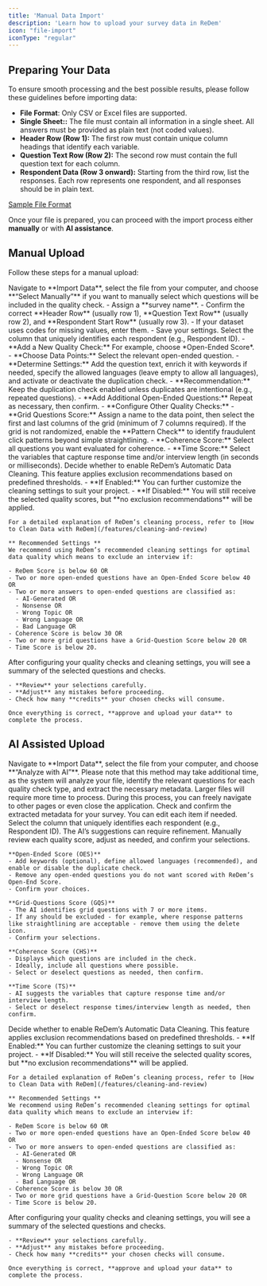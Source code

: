```yaml
---
title: 'Manual Data Import'
description: 'Learn how to upload your survey data in ReDem'
icon: "file-import"
iconType: "regular"
---
```


## Preparing Your Data

To ensure smooth processing and the best possible results, please follow these guidelines before
importing data:

- **File Format**: Only CSV or Excel files are supported.
- **Single Sheet::** The file must contain all information in a single sheet. All answers must be provided as plain text (not coded values).
- **Header Row (Row 1):** The first row must contain unique column headings that identify each variable.
- **Question Text Row (Row 2):** The second row must contain the full question text for each column.
- **Respondent Data (Row 3 onward):** Starting from the third row, list the responses. Each row represents one respondent, and all responses should be in plain text.

[Sample File Format](/assets/ReDem-Manual-Upload-Example.csv)

Once your file is prepared, you can proceed with the import process either **manually** or with **AI assistance**.

## Manual Upload

Follow these steps for a manual upload:

<Steps titleSize="h3">
  <Step title="Upload File">
    Navigate to **Import Data**, select the file from your computer, and choose **“Select Manually”** if you want to manually select which questions will be included in the quality check.
  </Step>
  <Step title="Provide Metadata">
    - Assign a **survey name**.
    - Confirm the correct **Header Row** (usually row 1), **Question Text Row** (usually row 2), and **Respondent Start Row** (usually row 3).
    - If your dataset uses codes for missing values, enter them.
    - Save your settings.
  </Step>
  <Step title="Choose the Identification Column">
    Select the column that uniquely identifies each respondent (e.g., Respondent ID).
  </Step>
  <Step title="Select Quality Checks and Questions">
    - **Add a New Quality Check:**  For example, choose *Open-Ended Score*.
    - **Choose Data Points:** Select the relevant open-ended question.
    - **Determine Settings:** Add the question text, enrich it with keywords if needed, specify the allowed languages (leave empty to allow all languages), and activate or deactivate the duplication check.
      - **Recommendation:** Keep the duplication check enabled unless duplicates are intentional (e.g., repeated questions).
    - **Add Additional Open-Ended Questions:** Repeat as necessary, then confirm.
    - **Configure Other Quality Checks:**
      - **Grid Questions Score:** Assign a name to the data point, then select the first and last columns of the grid (minimum of 7 columns required). If the grid is not randomized, enable the **Pattern Check** to identify fraudulent click patterns beyond simple straightlining.
      - **Coherence Score:** Select all questions you want evaluated for coherence.
      - **Time Score:** Select the variables that capture response time and/or interview length (in seconds or milliseconds).
  </Step>
  <Step title="Determine Cleaning Settings">
    Decide whether to enable ReDem’s Automatic Data Cleaning. This feature applies exclusion recommendations based on predefined thresholds.
    - **If Enabled:** You can further customize the cleaning settings to suit your project.
    - **If Disabled:** You will still receive the selected quality scores, but **no exclusion recommendations** will be applied.

    For a detailed explanation of ReDem’s cleaning process, refer to [How to Clean Data with ReDem](/features/cleaning-and-review)

    ** Recommended Settings **
    We recommend using ReDem’s recommended cleaning settings for optimal data quality which means to exclude an interview if:

    - ReDem Score is below 60 OR
    - Two or more open-ended questions have an Open-Ended Score below 40 OR
    - Two or more answers to open-ended questions are classified as:
      - AI-Generated OR
      - Nonsense OR
      - Wrong Topic OR
      - Wrong Language OR
      - Bad Language OR
    - Coherence Score is below 30 OR
    - Two or more grid questions have a Grid-Question Score below 20 OR
    - Time Score is below 20.
  </Step>
  <Step title="Review and Confirm">
    After configuring your quality checks and cleaning settings, you will see a summary of the selected questions and checks.

    - **Review** your selections carefully.
    - **Adjust** any mistakes before proceeding.
    - Check how many **credits** your chosen checks will consume.

    Once everything is correct, **approve and upload your data** to complete the process.
  </Step>
</Steps>

## AI Assisted Upload

<Steps titleSize="h3">
  <Step title="Upload File">
    Navigate to **Import Data**, select the file from your computer, and choose **“Analyze with AI”**. Please note that this method may take additional time, as the system will analyze your file, identify the relevant questions for each quality check type, and extract the necessary metadata. Larger files will require more time to process. During this process, you can freely navigate to other pages or even close the application.
  </Step>
  <Step title="Check and confirm the metadata">
    Check and confirm the extracted metadata for your survey. You can edit each item if needed.
  </Step>
  <Step title="Choose the Identification Column">
    Select the column that uniquely identifies each respondent (e.g., Respondent ID).
  </Step>
  <Step title="Review AI-Recommended Quality Checks">
    The AI’s suggestions can require refinement. Manually review each quality score, adjust as needed, and confirm your selections.

    **Open-Ended Score (OES)**
    - Add keywords (optional), define allowed languages (recommended), and enable or disable the duplicate check.
    - Remove any open-ended questions you do not want scored with ReDem’s Open-End Score.
    - Confirm your choices.

    **Grid-Questions Score (GQS)**
    - The AI identifies grid questions with 7 or more items.
    - If any should be excluded - for example, where response patterns like straightlining are acceptable - remove them using the delete icon.
    - Confirm your selections.

    **Coherence Score (CHS)**
    - Displays which questions are included in the check.
    - Ideally, include all questions where possible.
    - Select or deselect questions as needed, then confirm.

    **Time Score (TS)**
    - AI suggests the variables that capture response time and/or interview length.
    - Select or deselect response times/interview length as needed, then confirm.
  </Step>
  <Step title="Determine Cleaning Settings">
    Decide whether to enable ReDem’s Automatic Data Cleaning. This feature applies exclusion recommendations based on predefined thresholds.
    - **If Enabled:** You can further customize the cleaning settings to suit your project.
    - **If Disabled:** You will still receive the selected quality scores, but **no exclusion recommendations** will be applied.

    For a detailed explanation of ReDem’s cleaning process, refer to [How to Clean Data with ReDem](/features/cleaning-and-review)

    ** Recommended Settings **
    We recommend using ReDem’s recommended cleaning settings for optimal data quality which means to exclude an interview if:

    - ReDem Score is below 60 OR
    - Two or more open-ended questions have an Open-Ended Score below 40 OR
    - Two or more answers to open-ended questions are classified as:
      - AI-Generated OR
      - Nonsense OR
      - Wrong Topic OR
      - Wrong Language OR
      - Bad Language OR
    - Coherence Score is below 30 OR
    - Two or more grid questions have a Grid-Question Score below 20 OR
    - Time Score is below 20.
  </Step>

  <Step title="Review and Confirm">
    After configuring your quality checks and cleaning settings, you will see a summary of the selected questions and checks.

    - **Review** your selections carefully.
    - **Adjust** any mistakes before proceeding.
    - Check how many **credits** your chosen checks will consume.

    Once everything is correct, **approve and upload your data** to complete the process.
  </Step>
</Steps>